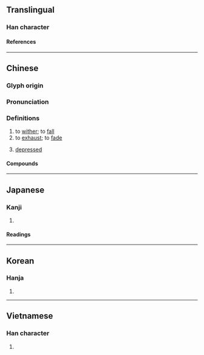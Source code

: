 {{also|彫|雕}}
{{character info}}
==Translingual==
{{stroke order|[[File:凋-red.png|100px]]}}

===Han character===
{{Han char|rn=15|rad=冫|as=08|sn=10|four=37120|canj=IMBGR|ids=⿰冫周}}

====References====
{{Han ref|kx=0132.440|dkj=01668|dj=0296.320|hdz=10299.070|uh=51CB}}

----

==Chinese==
{{zh-forms|alt=彫}}

===Glyph origin===
{{Han etym}}

===Pronunciation===
{{zh-pron
|m=diāo
|c=diu1
|mn=tiau
|mc=y
|oc=y
|cat=v,adj
}}

===Definitions===
{{zh-hanzi}}

# to [[wither]]; to [[fall]]
# to [[exhaust]]; to [[fade]]
# {{lb|zh|of life and business}} [[depressed]]

====Compounds====
{{zh-der|不凋|凋亡|凋兵|凋厥|凋弊|凋換|凋敗|凋敝|凋殘|凋疏|凋萎|凋落|凋謝|凋零|家業凋零|後凋|急景凋年|松柏後凋|歲寒不凋|民力凋弊|民生凋敝|老成凋謝}}

----

==Japanese==

===Kanji===
{{ja-kanji|grade=|rs=冫08}}

# {{rfdef|ja|sort=冫08}}

====Readings====
{{ja-readings
|goon=ちょう
|kanon=ちょう
|kun=しぼ-む, おちぶれる
}}

----

==Korean==

===Hanja===
{{ko-hanja|조}}

# {{rfdef|ko|sort=冫08}}

----

==Vietnamese==

===Han character===
{{vi-readings|reading=điêu|rs=冫08}}

# {{rfdef|vi}}